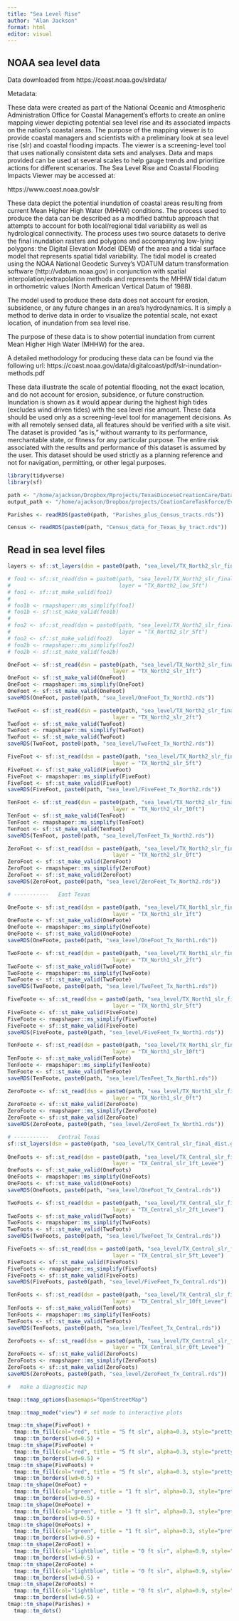 ```yaml
---
title: "Sea Level Rise"
author: "Alan Jackson"
format: html
editor: visual
---
```


## NOAA sea level data

Data downloaded from https://coast.noaa.gov/slrdata/

Metadata:

These data were created as part of the National Oceanic and Atmospheric
Administration Office for Coastal Management's efforts to create an online
mapping viewer depicting potential sea level rise and its associated impacts on
the nation's coastal areas. The purpose of the mapping viewer is to provide
coastal managers and scientists with a preliminary look at sea level rise (slr)
and coastal flooding impacts. The viewer is a screening-level tool that uses
nationally consistent data sets and analyses. Data and maps provided can be used
at several scales to help gauge trends and prioritize actions for different
scenarios. The Sea Level Rise and Coastal Flooding Impacts Viewer may be
accessed at:

https://www.coast.noaa.gov/slr

These data depict the potential inundation of coastal areas resulting from
current Mean Higher High Water (MHHW) conditions. The process used to produce
the data can be described as a modified bathtub approach that attempts to
account for both local/regional tidal variability as well as hydrological
connectivity. The process uses two source datasets to derive the final
inundation rasters and polygons and accompanying low-lying polygons: the Digital
Elevation Model (DEM) of the area and a tidal surface model that represents
spatial tidal variability. The tidal model is created using the NOAA National
Geodetic Survey's VDATUM datum transformation software (http://vdatum.noaa.gov)
in conjunction with spatial interpolation/extrapolation methods and represents
the MHHW tidal datum in orthometric values (North American Vertical Datum of
1988).

The model used to produce these data does not account for erosion, subsidence,
or any future changes in an area's hydrodynamics. It is simply a method to
derive data in order to visualize the potential scale, not exact location, of
inundation from sea level rise.

The purpose of these data is to show potential inundation from current Mean
Higher High Water (MHHW) for the area.

A detailed methodology for producing these data can be found via the following url:
https://coast.noaa.gov/data/digitalcoast/pdf/slr-inundation-methods.pdf

These data illustrate the scale of potential flooding, not the exact location,
and do not account for erosion, subsidence, or future construction. Inundation
is shown as it would appear during the highest high tides (excludes wind driven
tides) with the sea level rise amount. These data should be used only as a
screening-level tool for management decisions. As with all remotely sensed data,
all features should be verified with a site visit. The dataset is provided "as
is," without warranty to its performance, merchantable state, or fitness for any
particular purpose. The entire risk associated with the results and performance
of this dataset is assumed by the user. This dataset should be used strictly as
a planning reference and not for navigation, permitting, or other legal
purposes.

```r

library(tidyverse)
library(sf)

path <- "/home/ajackson/Dropbox/Rprojects/TexasDioceseCreationCare/Data/"
output_path <- "/home/ajackson/Dropbox/projects/CeationCareTaskforce/Evacuation/"

Parishes <- readRDS(paste0(path, "Parishes_plus_Census_tracts.rds"))

Census <- readRDS(paste0(path, "Census_data_for_Texas_by_tract.rds"))

```

##    Read in sea level files

```r

layers <- sf::st_layers(dsn = paste0(path, "sea_level/TX_North2_slr_final_dist.gdb"))

# foo1 <- sf::st_read(dsn = paste0(path, "sea_level/TX_North2_slr_final_dist.gdb"),
#                                  layer = "TX_North2_low_5ft")
# foo1 <- sf::st_make_valid(foo1)
# 
# foo1b <- rmapshaper::ms_simplify(foo1)
# foo1b <- sf::st_make_valid(foo1b)
# 
# foo2 <- sf::st_read(dsn = paste0(path, "sea_level/TX_North2_slr_final_dist.gdb"),
#                                  layer = "TX_North2_slr_5ft")
# foo2 <- sf::st_make_valid(foo2)
# foo2b <- rmapshaper::ms_simplify(foo2)
# foo2b <- sf::st_make_valid(foo2b)

OneFoot <- sf::st_read(dsn = paste0(path, "sea_level/TX_North2_slr_final_dist.gdb"),
                                 layer = "TX_North2_slr_1ft")
OneFoot <- sf::st_make_valid(OneFoot)
OneFoot <- rmapshaper::ms_simplify(OneFoot)
OneFoot <- sf::st_make_valid(OneFoot)
saveRDS(OneFoot, paste0(path, "sea_level/OneFoot_Tx_North2.rds"))

TwoFoot <- sf::st_read(dsn = paste0(path, "sea_level/TX_North2_slr_final_dist.gdb"),
                                 layer = "TX_North2_slr_2ft")
TwoFoot <- sf::st_make_valid(TwoFoot)
TwoFoot <- rmapshaper::ms_simplify(TwoFoot)
TwoFoot <- sf::st_make_valid(TwoFoot)
saveRDS(TwoFoot, paste0(path, "sea_level/TwoFeet_Tx_North2.rds"))

FiveFoot <- sf::st_read(dsn = paste0(path, "sea_level/TX_North2_slr_final_dist.gdb"),
                                 layer = "TX_North2_slr_5ft")
FiveFoot <- sf::st_make_valid(FiveFoot)
FiveFoot <- rmapshaper::ms_simplify(FiveFoot)
FiveFoot <- sf::st_make_valid(FiveFoot)
saveRDS(FiveFoot, paste0(path, "sea_level/FiveFeet_Tx_North2.rds"))

TenFoot <- sf::st_read(dsn = paste0(path, "sea_level/TX_North2_slr_final_dist.gdb"),
                                 layer = "TX_North2_slr_10ft")
TenFoot <- sf::st_make_valid(TenFoot)
TenFoot <- rmapshaper::ms_simplify(TenFoot)
TenFoot <- sf::st_make_valid(TenFoot)
saveRDS(TenFoot, paste0(path, "sea_level/TenFeet_Tx_North2.rds"))

ZeroFoot <- sf::st_read(dsn = paste0(path, "sea_level/TX_North2_slr_final_dist.gdb"),
                                 layer = "TX_North2_slr_0ft")
ZeroFoot <- sf::st_make_valid(ZeroFoot)
ZeroFoot <- rmapshaper::ms_simplify(ZeroFoot)
ZeroFoot <- sf::st_make_valid(ZeroFoot)
saveRDS(ZeroFoot, paste0(path, "sea_level/ZeroFeet_Tx_North2.rds"))

# -----------   East Texas

OneFoote <- sf::st_read(dsn = paste0(path, "sea_level/TX_North1_slr_final_dist.gdb"),
                                 layer = "TX_North1_slr_1ft")
OneFoote <- sf::st_make_valid(OneFoote)
OneFoote <- rmapshaper::ms_simplify(OneFoote)
OneFoote <- sf::st_make_valid(OneFoote)
saveRDS(OneFoote, paste0(path, "sea_level/OneFoot_Tx_North1.rds"))

TwoFoote <- sf::st_read(dsn = paste0(path, "sea_level/TX_North1_slr_final_dist.gdb"),
                                 layer = "TX_North1_slr_2ft")
TwoFoote <- sf::st_make_valid(TwoFoote)
TwoFoote <- rmapshaper::ms_simplify(TwoFoote)
TwoFoote <- sf::st_make_valid(TwoFoote)
saveRDS(TwoFoote, paste0(path, "sea_level/TwoFeet_Tx_North1.rds"))

FiveFoote <- sf::st_read(dsn = paste0(path, "sea_level/TX_North1_slr_final_dist.gdb"),
                                 layer = "TX_North1_slr_5ft")
FiveFoote <- sf::st_make_valid(FiveFoote)
FiveFoote <- rmapshaper::ms_simplify(FiveFoote)
FiveFoote <- sf::st_make_valid(FiveFoote)
saveRDS(FiveFoote, paste0(path, "sea_level/FiveFeet_Tx_North1.rds"))

TenFoote <- sf::st_read(dsn = paste0(path, "sea_level/TX_North1_slr_final_dist.gdb"),
                                 layer = "TX_North1_slr_10ft")
TenFoote <- sf::st_make_valid(TenFoote)
TenFoote <- rmapshaper::ms_simplify(TenFoote)
TenFoote <- sf::st_make_valid(TenFoote)
saveRDS(TenFoote, paste0(path, "sea_level/TenFeet_Tx_North1.rds"))

ZeroFoote <- sf::st_read(dsn = paste0(path, "sea_level/TX_North1_slr_final_dist.gdb"),
                                 layer = "TX_North1_slr_0ft")
ZeroFoote <- sf::st_make_valid(ZeroFoote)
ZeroFoote <- rmapshaper::ms_simplify(ZeroFoote)
ZeroFoote <- sf::st_make_valid(ZeroFoote)
saveRDS(ZeroFoote, paste0(path, "sea_level/ZeroFeet_Tx_North1.rds"))

# -----------   Central Texas
sf::st_layers(dsn = paste0(path, "sea_level/TX_Central_slr_final_dist.gdb"))
                
OneFoots <- sf::st_read(dsn = paste0(path, "sea_level/TX_Central_slr_final_dist.gdb"),
                                 layer = "TX_Central_slr_1ft_Levee")
OneFoots <- sf::st_make_valid(OneFoots)
OneFoots <- rmapshaper::ms_simplify(OneFoots)
OneFoots <- sf::st_make_valid(OneFoots)
saveRDS(OneFoots, paste0(path, "sea_level/OneFoot_Tx_Central.rds"))

TwoFoots <- sf::st_read(dsn = paste0(path, "sea_level/TX_Central_slr_final_dist.gdb"),
                                 layer = "TX_Central_slr_2ft_Levee")
TwoFoots <- sf::st_make_valid(TwoFoots)
TwoFoots <- rmapshaper::ms_simplify(TwoFoots)
TwoFoots <- sf::st_make_valid(TwoFoots)
saveRDS(TwoFoots, paste0(path, "sea_level/TwoFeet_Tx_Central.rds"))

FiveFoots <- sf::st_read(dsn = paste0(path, "sea_level/TX_Central_slr_final_dist.gdb"),
                                 layer = "TX_Central_slr_5ft_Levee")
FiveFoots <- sf::st_make_valid(FiveFoots)
FiveFoots <- rmapshaper::ms_simplify(FiveFoots)
FiveFoots <- sf::st_make_valid(FiveFoots)
saveRDS(FiveFoots, paste0(path, "sea_level/FiveFeet_Tx_Central.rds"))

TenFoots <- sf::st_read(dsn = paste0(path, "sea_level/TX_Central_slr_final_dist.gdb"),
                                 layer = "TX_Central_slr_10ft_Levee")
TenFoots <- sf::st_make_valid(TenFoots)
TenFoots <- rmapshaper::ms_simplify(TenFoots)
TenFoots <- sf::st_make_valid(TenFoots)
saveRDS(TenFoots, paste0(path, "sea_level/TenFeet_Tx_Central.rds"))

ZeroFoots <- sf::st_read(dsn = paste0(path, "sea_level/TX_Central_slr_final_dist.gdb"),
                                 layer = "TX_Central_slr_0ft_Levee")
ZeroFoots <- sf::st_make_valid(ZeroFoots)
ZeroFoots <- rmapshaper::ms_simplify(ZeroFoots)
ZeroFoots <- sf::st_make_valid(ZeroFoots)
saveRDS(ZeroFoots, paste0(path, "sea_level/ZeroFeet_Tx_Central.rds"))

#   make a diagnostic map

tmap::tmap_options(basemaps="OpenStreetMap")

tmap::tmap_mode("view") # set mode to interactive plots

tmap::tm_shape(FiveFoot) + 
  tmap::tm_fill(col="red", title = "5 ft slr", alpha=0.3, style="pretty")+
  tmap::tm_borders(lwd=0.5) +
tmap::tm_shape(FiveFoote) + 
  tmap::tm_fill(col="red", title = "5 ft slr", alpha=0.3, style="pretty")+
  tmap::tm_borders(lwd=0.5) +
tmap::tm_shape(FiveFoots) + 
  tmap::tm_fill(col="red", title = "5 ft slr", alpha=0.3, style="pretty")+
  tmap::tm_borders(lwd=0.5) +
tmap::tm_shape(OneFoot) + 
  tmap::tm_fill(col="green", title = "1 ft slr", alpha=0.3, style="pretty")+
  tmap::tm_borders(lwd=0.5) +
tmap::tm_shape(OneFoote) + 
  tmap::tm_fill(col="green", title = "1 ft slr", alpha=0.3, style="pretty")+
  tmap::tm_borders(lwd=0.5) +
tmap::tm_shape(OneFoots) + 
  tmap::tm_fill(col="green", title = "1 ft slr", alpha=0.3, style="pretty")+
  tmap::tm_borders(lwd=0.5) +
tmap::tm_shape(ZeroFoot) + 
  tmap::tm_fill(col="lightblue", title = "0 ft slr", alpha=0.9, style="pretty")+
  tmap::tm_borders(lwd=0.5) +
tmap::tm_shape(ZeroFoote) + 
  tmap::tm_fill(col="lightblue", title = "0 ft slr", alpha=0.9, style="pretty")+
  tmap::tm_borders(lwd=0.5) +
tmap::tm_shape(ZeroFoots) + 
  tmap::tm_fill(col="lightblue", title = "0 ft slr", alpha=0.9, style="pretty")+
  tmap::tm_borders(lwd=0.5) +
tmap::tm_shape(Parishes) + 
  tmap::tm_dots()
  




```












